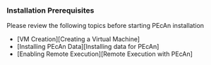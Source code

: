 ### Installation Prerequisites

Please review the following topics before starting PEcAn installation

- [VM Creation][Creating a Virtual Machine]
- [Installing PEcAn Data][Installing data for PEcAn]
- [Enabling Remote Execution][Remote Execution with PEcAn]